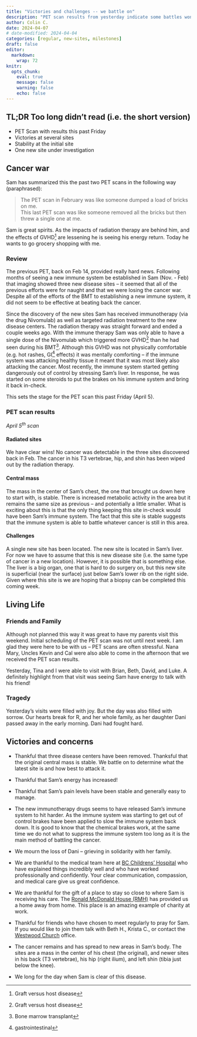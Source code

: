```yaml
---
title: "Victories and challenges -- we battle on"
description: "PET scan results from yesterday indicate some battles won!"
author: Colin C.
date: 2024-04-07
# date-modified: 2024-04-04
categories: [regular, new-sites, milestones]
draft: false
editor: 
  markdown: 
    wrap: 72
knitr: 
  opts_chunk: 
    eval: true
    message: false
    warning: false
    echo: false
---
```


::: {.callout-note icon="false"}
## TL;DR [Too long didn't read (i.e. the short version)]{.small}

-   PET Scan with results this past Friday
-   Victories at several sites
-   Stability at the initial site
-   One new site under investigation
:::

## Cancer war

Sam has summarized this the past two PET scans in the following way
(paraphrased):

> The PET scan in February was like someone dumped a load of bricks on
> me.\
> This last PET scan was like someone removed all the bricks but then
> threw a single one at me.

Sam is great spirits. As the impacts of radiation therapy are behind
him, and the effects of GVHD[^1] are lessening he is seeing his energy
return. Today he wants to go grocery shopping with me.

[^1]: Graft versus host disease

### Review

The previous PET, back on Feb 14, provided really hard news. Following
months of seeing a new immune system be established in Sam (Nov. - Feb)
that imaging showed three new disease sites -- it seemed that all of the
previous efforts were for naught and that we were losing the cancer war.
Despite all of the efforts of the BMT to establishing a new immune
system, it did not seem to be effective at beating back the cancer.

Since the discovery of the new sites Sam has received immunotherapy (via
the drug Nivomulab) as well as targeted radiation treatment to the new
disease centers. The radiation therapy was straight forward and ended a
couple weeks ago. With the immune therapy Sam was only able to have a
single dose of the Nivomulab which triggered more GVHD[^2] than he had
seen during his BMT[^3]. Although this GVHD was not physically
comfortable (e.g. hot rashes, GI[^4] effects) it was mentally comforting
-- if the immune system was attacking healthy tissue it meant that it
was most likely also attacking the cancer. Most recently, the immune
system started getting dangerously out of control by stressing Sam's
liver. In response, he was started on some steroids to put the brakes on
his immune system and bring it back in-check.

[^2]: Graft versus host disease

[^3]: Bone marrow transplant

[^4]: gastrointestinal

This sets the stage for the PET scan this past Friday (April 5).

### PET scan results

*April 5^th^ scan*

#### Radiated sites

We have clear wins! No cancer was detectable in the three sites
discovered back in Feb. The cancer in his T3 vertebrae, hip, and shin
has been wiped out by the radiation therapy.

#### Central mass

The mass in the center of Sam's chest, the one that brought us down here
to start with, is stable. There is increased metabolic activity in the
area but it remains the same size as previous -- and potentially a
little smaller. What is exciting about this is that the only thing
keeping this site in-check would have been Sam's immune system. The fact
that this site is stable suggests that the immune system is able to
battle whatever cancer is still in this area.

#### Challenges

A single new site has been located. The new site is located in Sam's
liver. For now we have to assume that this is new disease site (i.e. the
same type of cancer in a new location). However, it is possible that is
something else. The liver is a big organ, one that is hard to do surgery
on, but this new site is superficial (near the surface) just below Sam's
lower rib on the right side. Given where this site is we are hoping that
a biopsy can be completed this coming week.

## Living Life

### Friends and Family

Although not planned this way it was great to have my parents visit this
weekend. Initial scheduling of the PET scan was not until next week. I
am glad they were here to be with us -- PET scans are often stressful.
Nana Mary, Uncles Kevin and Cal were also able to come in the afternoon
that we received the PET scan results.

Yesterday, Tina and I were able to visit with Brian, Beth, David, and
Luke. A definitely highlight from that visit was seeing Sam have energy
to talk with his friend!

### Tragedy

Yesterday's visits were filled with joy. But the day was also filled
with sorrow. Our hearts break for R, and her whole family, as
her daughter Dani passed away in the early morning. Dani had fought hard. 


## Victories and concerns

-   Thankful that three disease centers have been removed. Thanksful
    that the original central mass is stable. We battle on to determine
    what the latest site is and how best to attack it.

-   Thankful that Sam's energy has increased!

-   Thankful that Sam's pain levels have been stable and generally easy
    to manage.

-   The new immunotherapy drugs seems to have released Sam's immune
    system to hit harder. As the immune system was starting to get out
    of control brakes have been applied to slow the immune system back
    down. It is good to know that the chemical brakes work, at the same
    time we do not what to suppress the immune system too long as it is
    the main method of battling the cancer.

-   We mourn the loss of Dani – grieving in solidarity with her family.

-   We are thankful to the medical team here at [BC Childrens'
    Hospital](http://www.bcchildrens.ca) who have explained things
    incredibly well and who have worked professionally and confidently.
    Your clear communication, compassion, and medical care give us great
    confidence.

-   We are thankful for the gift of a place to stay so close to where
    Sam is receiving his care. The [Ronald McDonald House
    (RMH)](https://rmhbc.ca) has provided us a home away from home. This
    place is an amazing example of charity at work.

-   Thankful for friends who have chosen to meet regularly to pray for
    Sam. If you would like to join them talk with Beth H., Krista C., or
    contact the [Westwood Church](https://westwoodchurch.bc.ca) office.

-   The cancer remains and has spread to new areas in Sam's body. The
    sites are a mass in the center of his chest (the original), and
    newer sites in his back (T3 vertebrae), his hip (right ilium), and
    left shin (tibia just below the knee).

-   We long for the day when Sam is clear of this disease.